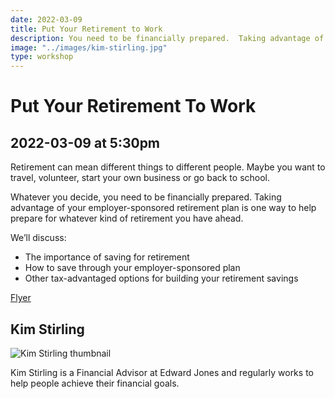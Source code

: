 ```yaml
---
date: 2022-03-09
title: Put Your Retirement to Work
description: You need to be financially prepared.  Taking advantage of your employer-sponsored retirement plan is one way to help prepare for whatever kind of retirement you have ahead.
image: "../images/kim-stirling.jpg"
type: workshop
---
```


# Put Your Retirement To Work

## 2022-03-09 at 5:30pm

Retirement can mean different things to different people.
Maybe you want to travel, volunteer, start your own business or go back to school.

Whatever you decide, you need to be financially prepared.
Taking advantage of your employer-sponsored retirement
plan is one way to help prepare for whatever kind of
retirement you have ahead.

We’ll discuss:

- The importance of saving for retirement
- How to save through your employer-sponsored plan
- Other tax-advantaged options for building your
  retirement savings

[Flyer](https://drive.google.com/file/d/1nSDO7b2B_U3Maz78YSLwy0wEUL1NC6r6/view?usp=sharing)

## Kim Stirling

![Kim Stirling thumbnail](../images/kim-stirling-thumbnail.png)

Kim Stirling is a Financial Advisor at Edward Jones and regularly works to help people
achieve their financial goals.
